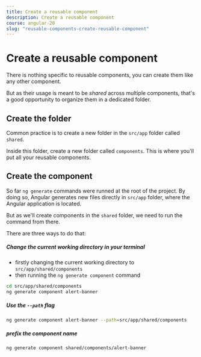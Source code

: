 ```yaml
---
title: Create a reusable component
description: Create a reusable component
course: angular-20
slug: "reusable-components-create-reusable-component"
---
```



# Create a reusable component

There is nothing specific to reusable components, you can create them like any other component.

But as their usage is meant to be *shared* across multiple components, that's a good opportunity to organize them in a dedicated folder.

## Create the folder

Common practice is to create a new folder in the `src/app` folder called `shared`.

Inside this folder, create a new folder called `components`.
This is where you'll put all your reusable components.

## Create the component

So far `ng generate` commands were runned at the root of the project.
By doing so, Angular generates new files directly in `src/app` folder, where the Angular application is located.

But as we'll create components in the `shared` folder, we need to run the command from there.

There are three ways to do that:

##### Change the current working directory in your terminal

- firstly changing the current working directory to `src/app/shared/components`
- then running the `ng generate component` command

```bash
cd src/app/shared/components
ng generate component alert-banner
```

##### Use the `--path` flag

```bash
ng generate component alert-banner --path=src/app/shared/components
```

##### prefix the component name

```bash
ng generate component shared/components/alert-banner
```



